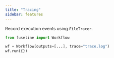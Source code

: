 ```yaml
---
title: "Tracing"
sidebar: features
---
```


Record execution events using `FileTracer`.

```python
from fuseline import Workflow

wf = Workflow(outputs=[...], trace="trace.log")
wf.run({})
```

